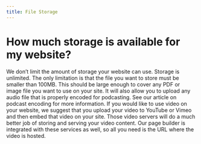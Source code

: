 ```yaml
---
title: File Storage
---
```


# How much storage is available for my website?

We don’t limit the amount of storage your website can use. Storage is unlimited. The only limitation is that the file you want to store must be smaller than 100MB. This should be large enough to cover any PDF or image file you want to use on your site. It will also allow you to upload any audio file that is properly encoded for podcasting. See our article on podcast encoding for more information. If you would like to use video on your website, we suggest that you upload your video to YouTube or Vimeo and then embed that video on your site. Those video servers will do a much better job of storing and serving your video content. Our page builder is integrated with these services as well, so all you need is the URL where the video is hosted.